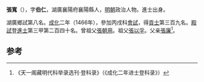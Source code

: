 {{Otheruses|other=名为张宽的其他人物|张宽}}
{{Otheruses|other=名为张伯仁的其他人物|张伯仁}}

'''張寬'''（{{bd|1433年||？}}），字'''伯仁'''，湖廣襄陽府襄陽縣人，[[明朝|明朝]]政治人物。進士出身。

湖廣鄉試第八名。[[成化|成化]]二年（1466年），參加丙戌科[[會試|會試]]，得[[貢士|貢士]]第三百九名。[[殿試|殿試]]登[[進士|進士]]第三甲第二百四十名。曾祖父[[張朝用|張朝用]]。祖父[[張以孚|張以孚]]。父亲[[張廉|張廉]]<ref>《天一阁藏明代科举录选刊·登科录》（《成化二年进士登科录》）</ref>。

==参考==
{{reflist}}
{{明朝人物小作品}}
{{成化二年丙戌科殿試金榜}}